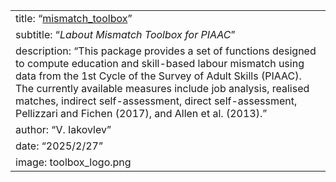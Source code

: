 ---
title: "[mismatch_toolbox](https://github.com/vsevolodiakovlev/mismatch_toolbox)"
subtitle: "*Labout Mismatch Toolbox for PIAAC*"
description: "This package provides a set of functions designed to compute education and skill-based labour mismatch using data from the 1st Cycle of the Survey of Adult Skills (PIAAC). The currently available measures include job analysis, realised matches, indirect self-assessment, direct self-assessment, Pellizzari and Fichen (2017), and Allen et al. (2013)."
author: "V. Iakovlev"
date: "2025/2/27"
image: toolbox_logo.png
---